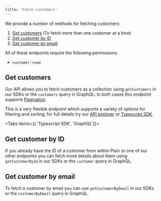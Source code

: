 ```yaml
---
title: 'Fetch customers'
---
```


We provide a number of methods for fetching customers:

1. [Get customers](#get-customers) (To fetch more than one customer at a time)
1. [Get customer by ID](#get-customer-by-id)
1. [Get customer by email](#get-customer-by-email)

All of these endpoints require the following permissions:

- `customer:read`

## Get customers

Our API allows you to fetch customers as a collection using `getCustomers` in our SDKs or the `customers` query in GraphQL. In both cases this endpoint supports [Pagination](/api-reference/graphql/pagination).

This is a very flexible endpoint which supports a variety of options for filtering and sorting, for full details try our [API explorer](https://app.plain.com/developer/api-explorer/) or [Typescript SDK](https://github.com/team-plain/typescript-sdk/).

<Tabs items={[ 'Typescript SDK', 'GraphQL']}>
  <Tab title="Typescript SDK">
    <Snippet file="typescript-sdk/get-customers.mdx" />
  </Tab>

  <Tab title="GraphQL">
    <Snippet file="graphql/get-customers.mdx" />
  </Tab>
</Tabs>

## Get customer by ID

If you already have the ID of a customer from within Plain or one of our other endpoints you can fetch more details about them using `getCustomerById` in our SDKs or the `customer` query in GraphQL.

<Tabs>
  <Tab title="Typescript SDK">
    <Snippet file="typescript-sdk/get-customer-by-id.mdx" />
  </Tab>

  <Tab title="GraphQL">
    <Snippet file="graphql/get-customer-by-id.mdx" />
  </Tab>
</Tabs>

## Get customer by email

To fetch a customer by email you can use `getCustomerByEmail` in our SDKs or the `customerByEmail` query in GraphQL.

<Tabs>
  <Tab title="Typescript SDK">
    <Snippet file="typescript-sdk/get-customer-by-email.mdx" />
  </Tab>

  <Tab title="GraphQL">
    <Snippet file="graphql/get-customer-by-email.mdx" />
  </Tab>
</Tabs>
